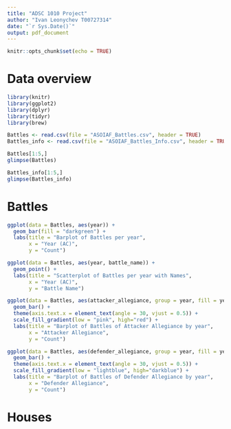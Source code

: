 ---
title: "ADSC 1010 Project"
author: "Ivan Leonychev T00727314"
date: "`r Sys.Date()`"
output: pdf_document
---

```{r setup, include=FALSE}
knitr::opts_chunk$set(echo = TRUE)
```

# Data overview

```{r}
library(knitr)
library(ggplot2)
library(dplyr)
library(tidyr)
library(brew)

Battles <- read.csv(file = "ASOIAF_Battles.csv", header = TRUE)
Battles_info <- read.csv(file = "ASOIAF_Battles_Info.csv", header = TRUE)

Battles[1:5,]
glimpse(Battles)

Battles_info[1:5,]
glimpse(Battles_info)
```

# Battles

```{r}
ggplot(data = Battles, aes(year)) +
  geom_bar(fill = "darkgreen") +
  labs(title = "Barplot of Battles per year",
       x = "Year (AC)",
       y = "Count")

ggplot(data = Battles, aes(year, battle_name)) +
  geom_point() +
  labs(title = "Scatterplot of Battles per year with Names",
       x = "Year (AC)",
       y = "Battle Name")

ggplot(data = Battles, aes(attacker_allegiance, group = year, fill = year)) +
  geom_bar() +
  theme(axis.text.x = element_text(angle = 30, vjust = 0.5)) +
  scale_fill_gradient(low = "pink", high="red") +
  labs(title = "Barplot of Battles of Attacker Allegiance by year",
       x = "Attacker Allegiance",
       y = "Count")

ggplot(data = Battles, aes(defender_allegiance, group = year, fill = year)) +
  geom_bar() +
  theme(axis.text.x = element_text(angle = 30, vjust = 0.5)) +
  scale_fill_gradient(low = "lightblue", high="darkblue") +
  labs(title = "Barplot of Battles of Defender Allegiance by year",
       x = "Defender Allegiance",
       y = "Count")
```

# Houses

```{r}

```

